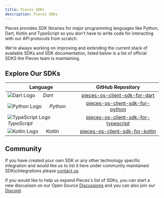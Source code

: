 ```yaml
---
title: Pieces SDKs
description: Pieces SDKs 
---
```


Pieces provides SDK libraries for major programming languages like Python, Dart, Kotlin and TypeScript so you don't have to write code for interacting with our API protocols from scratch.

We're always working on improving and extending the current stack of available SDKs and SDK documentation, listed below is a list of official SDKS the Pieces team is maintaining.

## Explore Our SDKs

| Language   |                  GitHub Repository                                    |
|------------|:-----------------------------------------------------:|
| ![Dart Logo](https://upload.wikimedia.org/wikipedia/commons/thumb/7/7e/Dart-logo.png/20px-Dart-logo.png)     &nbsp;&nbsp;&nbsp;&nbsp; *Dart* | [pieces-os-client-sdk-for-dart](https://github.com/pieces-app/pieces-os-client-sdk-for-dart)   |
| ![Python Logo](https://upload.wikimedia.org/wikipedia/commons/thumb/c/c3/Python-logo-notext.svg/20px-Python-logo-notext.svg.png)   &nbsp;&nbsp;&nbsp;&nbsp; *Python* | [pieces-os-client-sdk-for-python](https://github.com/pieces-app/pieces-os-client-sdk-for-python) |
| ![TypeScript Logo](https://upload.wikimedia.org/wikipedia/commons/thumb/4/4c/Typescript_logo_2020.svg/20px-Typescript_logo_2020.svg.png)   &nbsp;&nbsp;&nbsp;&nbsp; *TypeScript* | [pieces-os-client-sdk-for-typescript](https://github.com/pieces-app/pieces-os-client-sdk-for-typescript) |
| ![Kotlin Logo](https://upload.wikimedia.org/wikipedia/commons/thumb/0/06/Kotlin_Icon.svg/20px-Kotlin_Icon.svg.png)       &nbsp;&nbsp;&nbsp;&nbsp; *Kotlin*   | [pieces-os-client-sdk-for-kotlin](https://github.com/pieces-app/pieces-os-client-sdk-for-kotlin)  |


## Community

If you have created your own SDK or any other technology specific integration and would like us to list it here under community maintained SDKs/integrations please [contact us](https://discord.gg/getpieces).

If you would like to help us expand Pieces's list of SDKs, you can start a new discusison on our Open Source [Discussions](https://github.com/pieces-app/opensource/discussions) and you can also join our [Discord](https://discord.gg/getpieces).